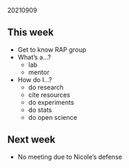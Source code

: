 20210909  

## This week

- Get to know RAP group
- What's a...?
  - lab
  - mentor
- How do I...?
  - do research
  - cite resources
  - do experiments
  - do stats
  - do open science

## Next week

- No meeting due to Nicole's defense

